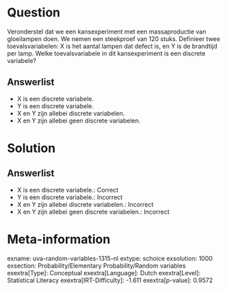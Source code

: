 Question
========

Veronderstel dat we een kansexperiment met een massaproductie van
gloeilampen doen. We nemen een steekproef van 120 stuks. Definieer twee
toevalsvariabelen: X is het aantal lampen dat defect is, en Y is de
brandtijd per lamp. Welke toevalsvariabele in dit kansexperiment is een
discrete variabele?

Answerlist
----------

* X is een discrete variabele.
* Y is een discrete variabele.
* X en Y zijn allebei discrete variabelen.
* X en Y zijn allebei geen discrete variabelen.

Solution
========

Answerlist
----------

* X is een discrete variabele.: Correct
* Y is een discrete variabele.: Incorrect
* X en Y zijn allebei discrete variabelen.: Incorrect
* X en Y zijn allebei geen discrete variabelen.: Incorrect

Meta-information
================
exname: uva-random-variables-1315-nl
extype: schoice
exsolution: 1000
exsection: Probability/Elementary Probability/Random variables
exextra[Type]: Conceptual
exextra[Language]: Dutch
exextra[Level]: Statistical Literacy
exextra[IRT-Difficulty]: -1.611
exextra[p-value]: 0.9572
